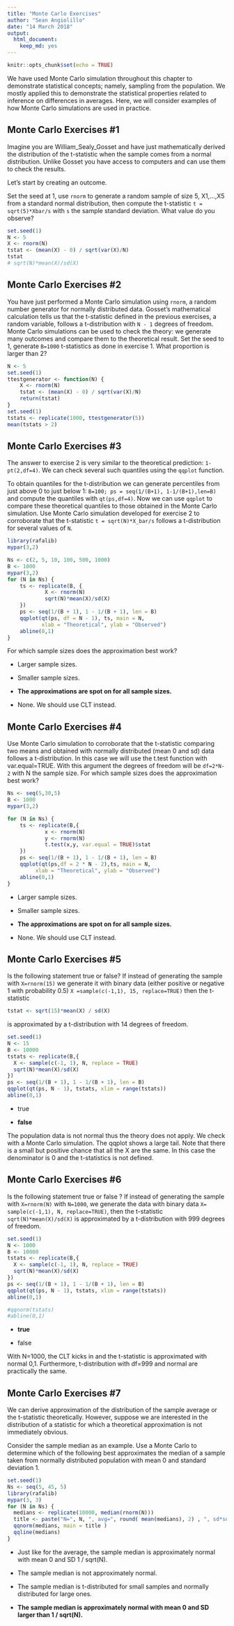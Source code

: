 ```yaml
---
title: "Monte Carlo Exercises"
author: "Sean Angiolillo"
date: "14 March 2018"
output: 
  html_document: 
    keep_md: yes
---
```


```r
knitr::opts_chunk$set(echo = TRUE)
```

We have used Monte Carlo simulation throughout this chapter to demonstrate statistical concepts; namely, sampling from the population. We mostly applied this to demonstrate the statistical properties related to inference on differences in averages. Here, we will consider examples of how Monte Carlo simulations are used in practice.

## Monte Carlo Exercises #1

Imagine you are William_Sealy_Gosset and have just mathematically derived the distribution of the t-statistic when the sample comes from a normal distribution. Unlike Gosset you have access to computers and can use them to check the results.

Let's start by creating an outcome.

Set the seed at 1, use `rnorm` to generate a random sample of size 5, X1,...,X5 from a standard normal distribution, then compute the t-statistic `t = sqrt(5)*Xbar/s` with `s` the sample standard deviation. What value do you observe?

```r
set.seed(1)
N <- 5
X <- rnorm(N)
tstat <- (mean(X) - 0) / sqrt(var(X)/N)
tstat
# sqrt(N)*mean(X)/sd(X)
```

## Monte Carlo Exercises #2

You have just performed a Monte Carlo simulation using `rnorm`, a random number generator for normally distributed data. Gosset's mathematical calculation tells us that the t-statistic defined in the previous exercises, a random variable, follows a t-distribution with `N - 1` degrees of freedom. Monte Carlo simulations can be used to check the theory: we generate many outcomes and compare them to the theoretical result. Set the seed to 1, generate `B=1000` t-statistics as done in exercise 1. What proportion is larger than 2?

```r
N <- 5
set.seed(1)
ttestgenerator <- function(N) {
    X <- rnorm(N)
    tstat <- (mean(X) - 0) / sqrt(var(X)/N)
    return(tstat)
}
set.seed(1)
tstats <- replicate(1000, ttestgenerator(5))
mean(tstats > 2)
```

## Monte Carlo Exercises #3

The answer to exercise 2 is very similar to the theoretical prediction: `1-pt(2,df=4)`. We can check several such quantiles using the `qqplot` function.

To obtain quantiles for the t-distribution we can generate percentiles from just above 0 to just below 1: `B=100; ps = seq(1/(B+1), 1-1/(B+1),len=B)` and compute the quantiles with `qt(ps,df=4)`. Now we can use `qqplot` to compare these theoretical quantiles to those obtained in the Monte Carlo simulation. Use Monte Carlo simulation developed for exercise 2 to corroborate that the t-statistic `t = sqrt(N)*X_bar/s` follows a t-distribution for several values of `N`.

```r
library(rafalib)
mypar(3,2)

Ns <- c(2, 5, 10, 100, 500, 1000)
B <- 1000
mypar(3,2)
for (N in Ns) {
	ts <- replicate(B, {
            X <- rnorm(N)
            sqrt(N)*mean(X)/sd(X)
    })
    ps <- seq(1/(B + 1), 1 - 1/(B + 1), len = B)
    qqplot(qt(ps, df = N - 1), ts, main = N,
           xlab = "Theoretical", ylab = "Observed")
    abline(0,1)
} 
```

For which sample sizes does the approximation best work?

* Larger sample sizes.

* Smaller sample sizes.

* **The approximations are spot on for all sample sizes.**

* None. We should use CLT instead.

## Monte Carlo Exercises #4

Use Monte Carlo simulation to corroborate that the t-statistic comparing two means and obtained with normally distributed (mean 0 and sd) data follows a t-distribution. In this case we will use the t.test function with var.equal=TRUE. With this argument the degrees of freedom will be `df=2*N-2` with N the sample size. For which sample sizes does the approximation best work?

```r
Ns <- seq(5,30,5)
B <- 1000
mypar(3,2)

for (N in Ns) {
	ts <- replicate(B,{
            x <- rnorm(N)
            y <- rnorm(N)
            t.test(x,y, var.equal = TRUE)$stat
    })
    ps <- seq(1/(B + 1), 1 - 1/(B + 1), len = B)
    qqplot(qt(ps,df = 2 * N - 2),ts, main = N,
         xlab = "Theoretical", ylab = "Observed")
    abline(0,1)
}  
```

* Larger sample sizes.

* Smaller sample sizes.

* **The approximations are spot on for all sample sizes.**

* None. We should use CLT instead.

## Monte Carlo Exercises #5

Is the following statement true or false? If instead of generating the sample with `X=rnorm(15)` we generate it with binary data (either positive or negative 1 with probability 0.5) `X =sample(c(-1,1), 15, replace=TRUE)` then the t-statistic

```r
tstat <- sqrt(15)*mean(X) / sd(X)
```

is approximated by a t-distribution with 14 degrees of freedom.

```r
set.seed(1)
N <- 15
B <- 10000
tstats <- replicate(B,{
  X <- sample(c(-1, 1), N, replace = TRUE)
  sqrt(N)*mean(X)/sd(X)
})
ps <- seq(1/(B + 1), 1 - 1/(B + 1), len = B) 
qqplot(qt(ps, N - 1), tstats, xlim = range(tstats))
abline(0,1)
```

* true

* **false**

The population data is not normal thus the theory does not apply. We check with a Monte Carlo simulation. The qqplot shows a large tail. Note that there is a small but positive chance that all the X are the same. In this case the denominator is 0 and the t-statistics is not defined.

## Monte Carlo Exercises #6

Is the following statement true or false ? If instead of generating the sample with `X=rnorm(N)` with `N=1000`, we generate the data with binary data `X= sample(c(-1,1), N, replace=TRUE)`, then the t-statistic `sqrt(N)*mean(X)/sd(X)` is approximated by a t-distribution with 999 degrees of freedom.

```r
set.seed(1)
N <- 1000
B <- 10000
tstats <- replicate(B,{
  X <- sample(c(-1, 1), N, replace = TRUE)
  sqrt(N)*mean(X)/sd(X)
})
ps <- seq(1/(B + 1), 1 - 1/(B + 1), len = B) 
qqplot(qt(ps, N - 1), tstats, xlim = range(tstats))
abline(0,1)

#qqnorm(tstats)
#abline(0,1)
```

* **true**

* false

With N=1000, the CLT kicks in and the t-statistic is approximated with normal 0,1. Furthermore, t-distribution with df=999 and normal are practically the same.

## Monte Carlo Exercises #7

We can derive approximation of the distribution of the sample average or the t-statistic theoretically. However, suppose we are interested in the distribution of a statistic for which a theoretical approximation is not immediately obvious.

Consider the sample median as an example. Use a Monte Carlo to determine which of the following best approximates the median of a sample taken from normally distributed population with mean 0 and standard deviation 1.

```r
set.seed(1)
Ns <- seq(5, 45, 5)
library(rafalib)
mypar(3, 3)
for (N in Ns) {
  medians <- replicate(10000, median(rnorm(N)))
  title <- paste("N=", N, ", avg=", round( mean(medians), 2) , ", sd*sqrt(N)=", round( sd(medians)*sqrt(N),2) )
  qqnorm(medians, main = title )
  qqline(medians)
}
```


* Just like for the average, the sample median is approximately normal with mean 0 and SD 1 / sqrt(N).

* The sample median is not approximately normal.

* The sample median is t-distributed for small samples and normally distributed for large ones.

* **The sample median is approximately normal with mean 0 and SD larger than 1 / sqrt(N).**